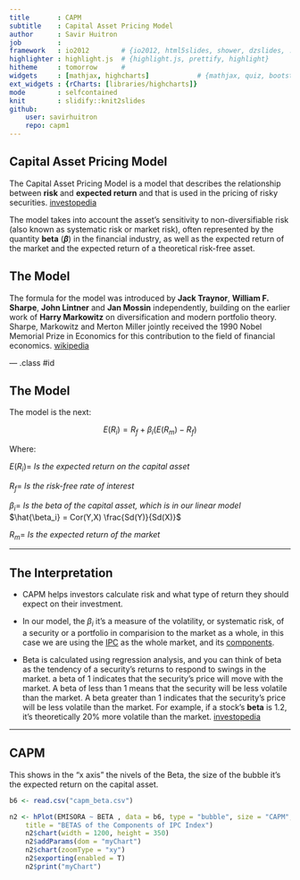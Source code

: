```yaml
---
title       : CAPM
subtitle    : Capital Asset Pricing Model
author      : Savir Huitron
job         : 
framework   : io2012        # {io2012, html5slides, shower, dzslides, ...}
highlighter : highlight.js  # {highlight.js, prettify, highlight}
hitheme     : tomorrow      # 
widgets     : [mathjax, highcharts]            # {mathjax, quiz, bootstrap}
ext_widgets : {rCharts: [libraries/highcharts]}
mode        : selfcontained
knit        : slidify::knit2slides
github: 
    user: savirhuitron
    repo: capm1
---
```


## Capital Asset Pricing Model

The Capital Asset Pricing Model is a model that describes the relationship between **risk** and **expected return** and that is used in the pricing of risky securities. [investopedia](http://www.investopedia.com/terms/c/capm.asp)

The model takes into account the asset's sensitivity to non-diversifiable risk (also known as systematic risk or market risk), often represented by the quantity **beta** (**$\beta$**)  in the financial industry, as well as the expected return of the market and the expected return of a theoretical risk-free asset. 


## The Model

The formula for the model was introduced by **Jack Traynor**, **William F. Sharpe**, **John Lintner** and **Jan Mossin** independently, building on the earlier work of **Harry Markowitz** on diversification and modern portfolio theory. Sharpe, Markowitz and Merton Miller jointly received the 1990 Nobel Memorial Prize in Economics for this contribution to the field of financial economics. [wikipedia](https://en.wikipedia.org/wiki/Capital_asset_pricing_model)


--- .class #id 

## The Model

The model is the next: 

$$E(R_i) = R_f + \beta_i  (E(R_m)- R_f)$$

Where: 

$E(R_i) =$ *Is the expected return on the capital asset*

$R_f =$ *Is the risk-free rate of interest*

$\beta_i =$ *Is the beta of the capital asset, which is in our linear model* $\hat{\beta_i} = Cor(Y,X) \frac{Sd(Y)}{Sd(X)}$

$R_m =$ *Is the expected return of the market*


--- 

## The Interpretation

* CAPM helps investors calculate risk and what type of return they should expect on their investment. 

* In our model, the $\beta_i$ it's a measure of the volatility, or systematic risk, of a security or a portfolio in comparision to the market as a whole, in this case we are using the [IPC](http://www.bmv.com.mx/en/indices/main/) as the whole market,  and its [components](http://www.bmv.com.mx/en/markets/special-information). 

* Beta is calculated using regression analysis, and you can think of beta as the tendency of a security's returns to respond to swings in the market. a beta of 1 indicates that the security's price will move with the market. A beta of less than 1 means that the security will be less volatile than the market. A beta greater than 1 indicates that the security's price will be less volatile than the market. For example, if a stock's __beta__ is 1.2, it's theoretically 20% more volatile than the market. [investopedia](http://www.investopedia.com/terms/b/beta.asp?utm_term=beta&utm_content=sem-unp&utm_medium=organic&utm_source=&utm_campaign=&ad=&an=&am=&o=40186&askid=&l=dir&qsrc=999&qo=investopediaSiteSearch)


---

## CAPM 

This shows in the "x axis" the nivels of the Beta, the size of the bubble it's the expected return on the capital asset.

```r

b6 <- read.csv("capm_beta.csv")

n2 <- hPlot(EMISORA ~ BETA , data = b6, type = "bubble", size = "CAPM", group = "NIVELES", 
    title = "BETAS of the Components of IPC Index")
    n2$chart(width = 1200, height = 350)
    n2$addParams(dom = "myChart")
    n2$chart(zoomType = "xy")
    n2$exporting(enabled = T)
    n2$print("myChart")

```

